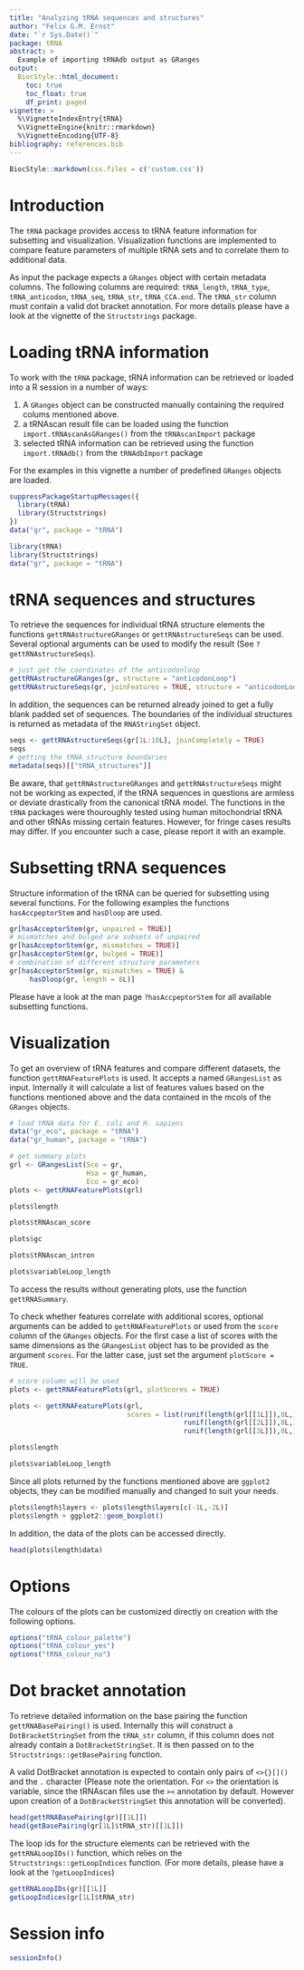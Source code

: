 ```yaml
---
title: "Analyzing tRNA sequences and structures"
author: "Felix G.M. Ernst"
date: "`r Sys.Date()`"
package: tRNA
abstract: >
  Example of importing tRNAdb output as GRanges
output:
  BiocStyle::html_document:
    toc: true
    toc_float: true
    df_print: paged
vignette: >
  %\VignetteIndexEntry{tRNA}
  %\VignetteEngine{knitr::rmarkdown}
  %\VignetteEncoding{UTF-8}
bibliography: references.bib
---
```


```r
BiocStyle::markdown(css.files = c('custom.css'))
```

# Introduction

The `tRNA` package provides access to tRNA feature information for subsetting
and visualization. Visualization functions are implemented to compare feature
parameters of multiple tRNA sets and to correlate them to additional data.

As input the package expects a `GRanges` object with certain metadata columns.
The following columns are required: `tRNA_length`, `tRNA_type`,
`tRNA_anticodon`, `tRNA_seq`, `tRNA_str`, `tRNA_CCA.end`. The `tRNA_str` column
must contain a valid dot bracket annotation. For more details please have a look
at the vignette of the `Structstrings` package.

# Loading tRNA information

To work with the `tRNA` package, tRNA information can be retrieved or loaded 
into a R session in a number of ways:

  1. A `GRanges` object can be constructed manually containing the required 
  colums mentioned above.
  2. a tRNAscan result file can be loaded using the function
  `import.tRNAscanAsGRanges()` from the `tRNAscanImport` package
  3. selected tRNA information can be retrieved using the function
  `import.tRNAdb()` from the `tRNAdbImport` package

For the examples in this vignette a number of predefined `GRanges` objects are 
loaded.

```r
suppressPackageStartupMessages({
  library(tRNA)
  library(Structstrings)
})
data("gr", package = "tRNA")
```

```r
library(tRNA)
library(Structstrings)
data("gr", package = "tRNA")
```

# tRNA sequences and structures

To retrieve the sequences for individual tRNA structure elements the functions
`gettRNAstructureGRanges` or `gettRNAstructureSeqs` can be used. Several
optional arguments can be used to modify the result (See 
`?gettRNAstructureSeqs`).

```r
# just get the coordinates of the anticodonloop
gettRNAstructureGRanges(gr, structure = "anticodonLoop")
gettRNAstructureSeqs(gr, joinFeatures = TRUE, structure = "anticodonLoop")
```

In addition, the sequences can be returned already joined to get a fully blank
padded set of sequences. The boundaries of the individual structures is returned
as metadata of the `RNAStringSet` object.

```r
seqs <- gettRNAstructureSeqs(gr[1L:10L], joinCompletely = TRUE)
seqs
# getting the tRNA structure boundaries
metadata(seqs)[["tRNA_structures"]]
```

Be aware, that `gettRNAstructureGRanges` and `gettRNAstructureSeqs` might not be
working as expected, if the tRNA sequences in questions are armless or deviate
drastically from the canonical tRNA model. The functions in the `tRNA` packages
were thouroughly tested using human mitochondrial tRNA and other tRNAs missing
certain features. However, for fringe cases results may differ. If you encounter
such a case, please report it with an example.

# Subsetting tRNA sequences

Structure information of the tRNA can be queried for subsetting using several
functions. For the following examples the functions `hasAccpeptorStem` and 
`hasDloop` are used.

```r
gr[hasAcceptorStem(gr, unpaired = TRUE)]
# mismatches and bulged are subsets of unpaired
gr[hasAcceptorStem(gr, mismatches = TRUE)]
gr[hasAcceptorStem(gr, bulged = TRUE)]
# combination of different structure parameters
gr[hasAcceptorStem(gr, mismatches = TRUE) & 
     hasDloop(gr, length = 8L)]
```

Please have a look at the man page `?hasAccpeptorStem` for all available 
subsetting functions.

# Visualization

To get an overview of tRNA features and compare different datasets, the function
`gettRNAFeaturePlots` is used. It accepts a named `GRangesList` as input.
Internally it will calculate a list of features values based on the functions
mentioned above and the data contained in the mcols of the `GRanges` objects.

```r
# load tRNA data for E. coli and H. sapiens
data("gr_eco", package = "tRNA")
data("gr_human", package = "tRNA")

# get summary plots
grl <- GRangesList(Sce = gr,
                   Hsa = gr_human,
                   Eco = gr_eco)
plots <- gettRNAFeaturePlots(grl)
```
```r
plots$length
```
```r
plots$tRNAscan_score
```
```r
plots$gc
```
```r
plots$tRNAscan_intron
```
```r
plots$variableLoop_length
```

To access the results without generating plots, use the function 
`gettRNASummary`.

To check whether features correlate with additional scores, optional arguments
can be added to `gettRNAFeaturePlots` or used from the `score` column of the
`GRanges` objects. For the first case a list of scores with the same dimensions
as the `GRangesList` object has to be provided as the argument `scores`. For the
latter case, just set the argument `plotScore = TRUE`.

```r
# score column will be used
plots <- gettRNAFeaturePlots(grl, plotScores = TRUE)
```
```r
plots <- gettRNAFeaturePlots(grl,
                             scores = list(runif(length(grl[[1L]]),0L,100L),
                                           runif(length(grl[[2L]]),0L,100L),
                                           runif(length(grl[[3L]]),0L,100L)))
```
```r
plots$length
```
```r
plots$variableLoop_length
```

Since all plots returned by the functions mentioned above are `ggplot2` objects,
they can be modified manually and changed to suit your needs.

```r
plots$length$layers <- plots$length$layers[c(-1L,-2L)]
plots$length + ggplot2::geom_boxplot()
```

In addition, the data of the plots can be accessed directly.

```r
head(plots$length$data)
```

# Options

The colours of the plots can be customized directly on creation with the 
following options.

```r
options("tRNA_colour_palette")
options("tRNA_colour_yes")
options("tRNA_colour_no")
```

# Dot bracket annotation

To retrieve detailed information on the base pairing the function
`gettRNABasePairing()` is used. Internally this will construct a
`DotBracketStringSet` from the `tRNA_str` column, if this column does not
already contain a `DotBracketStringSet`. It is then passed on to the
`Structstrings::getBasePairing` function.

A valid DotBracket annotation is expected to contain only pairs of `<>{}[]()`
and the `.` character (Please note the orientation. For `<>` the orientation is
variable, since the tRNAscan files use the `><` annotation by default. However
upon creation of a `DotBracketStringSet` this annotation will be converted).

```r
head(gettRNABasePairing(gr)[[1L]])
head(getBasePairing(gr[1L]$tRNA_str)[[1L]])
```

The loop ids for the structure elements can be retrieved with the
`gettRNALoopIDs()` function, which relies on the `Structstrings::getLoopIndices`
function. (For more details, please have a look at the `?getLoopIndices`)

```r
gettRNALoopIDs(gr)[[1L]]
getLoopIndices(gr[1L]$tRNA_str)
```

# Session info

```r
sessionInfo()
```
